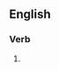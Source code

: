 ==English==

===Verb===
{{head|en|present participle}}

# {{present participle of|peninsulate|lang=en|nocat=1}}